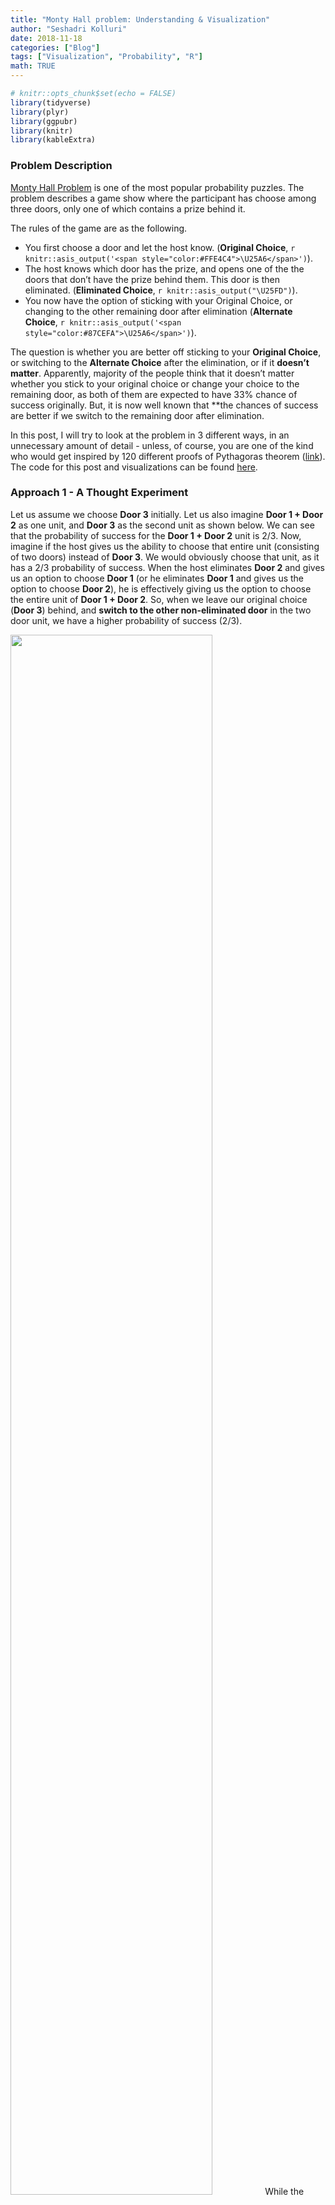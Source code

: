 ```yaml
---
title: "Monty Hall problem: Understanding & Visualization"
author: "Seshadri Kolluri"
date: 2018-11-18
categories: ["Blog"]
tags: ["Visualization", "Probability", "R"]
math: TRUE
---
```


```r
# knitr::opts_chunk$set(echo = FALSE)
library(tidyverse)
library(plyr)
library(ggpubr)
library(knitr)
library(kableExtra)
```

### Problem Description

[Monty Hall Problem](https://en.wikipedia.org/wiki/Monty_Hall_problem) is one of the most popular probability puzzles. The problem describes a game show where the participant has choose among three doors, only one of which contains a prize behind it. 

The rules of the game are as the following.

-   You first choose a door and let the host know. (**Original Choice**, `r knitr::asis_output('<span style="color:#FFE4C4">\U25A6</span>')`).
-   The host knows which door has the prize, and opens one of the the doors that don't have the prize behind them. This door is then eliminated. (**Eliminated Choice**, `r knitr::asis_output("\U25FD")`).
-   You now have the option of sticking with your Original Choice, or changing to the other remaining door after elimination (**Alternate Choice**, `r knitr::asis_output('<span style="color:#87CEFA">\U25A6</span>')`).

The question is whether you are better off sticking to your **Original Choice**, or switching to the **Alternate Choice** after the elimination, or if it **doesn't matter**. Apparently, majority of the people think that it doesn't matter whether you stick to your original choice or change your choice to the remaining door, as both of them are expected to have 33% chance of success originally. But, it is now well known that **the chances of success are better if we switch to the remaining door after elimination. 

In this post, I will try to look at the problem in 3 different ways, in an unnecessary amount of detail - unless, of course, you are one of the kind who would get inspired by 120 different proofs of Pythagoras theorem ([link](https://www.cut-the-knot.org/pythagoras/)). The code for this post and visualizations can be found [here](https://github.com/SeshadriKolluri/seshadri.me/blob/master/content/post/2018-11-18-monty-hall-problem.Rmd). 

### Approach 1 - A Thought Experiment

Let us assume we choose **Door 3** initially. Let us also imagine **Door 1 + Door 2** as one unit, and **Door 3** as the second unit as shown below. We can see that the probability of success for the **Door 1 + Door 2** unit is 2/3. Now, imagine if the host gives us the ability to choose that entire unit (consisting of two doors) instead of **Door 3**. We would obviously choose that unit, as it has a 2/3 probability of success. When the host eliminates **Door 2** and gives us an option to choose **Door 1** (or he eliminates **Door 1** and gives us the option to choose **Door 2**), he is effectively giving us the option to choose the entire unit of **Door 1 + Door 2**. So, when we leave our original choice (**Door 3**) behind, and **switch to the other non-eliminated door** in the two door unit, we have a higher probability of success (2/3). 

![](/montyhall/approach_1.png){width=80%} 
While the above explanation may be intuitive enough for some people, it may still appear a little hand-waving. So, we will explore a couple more approaches below. 

### Approach 2 - Simulations

We can verify if logic from the above argument is true, by simulating this experiment a large number of times. In this section, we simulate the experiment 30 times (for simplicity), and use the visuals below to understand the results. 

```r
set.seed(2017)

# number of runs
n <- 30

# make a data frame containing three columns called door1, door2, door3.
# Each row should contain two "goat"s and one "car", randomly distributed
# among three columns

car_positions <- sample(1:3, n, replace = TRUE)

# run the experiment chosen number of times
df_experiment_runs <-
  ldply(car_positions, function(x)
    ifelse(1:3 == x, "car", "goat"))
names(df_experiment_runs) <- c("Door1", "Door2", "Door3")
df_experiment_runs$`Run Number` <-
  as.numeric(row.names(df_experiment_runs))
df_experiment_runs$`First Choice` <- sample(1:3, n, replace = TRUE)
df_experiment_runs$`Prize Location` <- car_positions
df_experiment_runs$`Eliminated Position` <- apply(
  df_experiment_runs,
  MARGIN = 1,
  FUN = function(x) {
    (
      setdiff(1:3, c(x['Prize Location'], x['First Choice']))
        [sample(length(setdiff(1:3, c(x['Prize Location'], x['First Choice']))), 1)]
    )
  }
)

df_experiment_runs$`Alternate Choice` <- apply(
  df_experiment_runs,
  MARGIN = 1,
  FUN = function(x) {
    (
      setdiff(1:3, c(x['Eliminated Position'], x['First Choice']))
        [sample(length(setdiff(1:3, c(x['Eliminated Position'], x['First Choice']))), 1)]  
    )
    
  }
  
)


df_experiment_runs$Winning_Choice <-ifelse(
  df_experiment_runs$`Prize Location` == df_experiment_runs$`Alternate Choice`,
  "Alternate Choice",
  "Original Choice"
)

df_experiment_runs <- df_experiment_runs %>%
  group_by(Winning_Choice) %>% mutate(y2 = row_number())


df_experiment_runs_long <- pivot_longer(df_experiment_runs,
                                        cols = starts_with("Door"),
                                        names_to = "Door")
df_experiment_runs_long$Door <-
  gsub('Door', '', df_experiment_runs_long$Door)

df_experiment_runs_long$Door_modified <-
  as.integer(df_experiment_runs_long$Door) + as.integer(
    df_experiment_runs_long$`Prize Location` == df_experiment_runs_long$`Alternate Choice`
  ) * 4

df_legend <-
  expand_grid(
    Choices = c(
      "Prize\nLocation",
      "Original\nChoice",
      "Winning\nOriginal Choice",
      "Eliminated\nChoice",
      "Winning\nAlternate Choice"
    )
  )
df_legend$Choices <- fct_inorder(df_legend$Choices)

# Generate a plot to be used for the legend.
get_legend_plot <- function(df) {
  ggplot(df, aes(x = Choices, fill = Choices, y = 1)) +
    geom_tile(color = 'gray50',
              width = 0.13,
              height = 1) +
    coord_cartesian(ylim = c(0, 2)) +
    facet_grid(~ Choices, scales = 'free') +
    geom_point(data = df %>% filter(grepl("Prize|Winning", Choices)), size = 1) +
    scale_fill_manual(values = c("Prize\nLocation" = 'white', "Original\nChoice" = 'bisque', "Eliminated\nChoice" = 'gray70', "Winning\nOriginal Choice" = 'bisque', "Winning\nAlternate Choice" = 'lightskyblue')) +
    theme_void() +
    
    theme(
      legend.position = 'none',
      axis.text.x = element_text(size = 9),
      strip.text = element_blank()
    )
} 
```

#### 1. Prize locations chosen at random:

First, let us denote the Prize Locations in each of the 30 runs by a **dot (.)**, which is chosen randomly among the 3 doors. 

```r
get_permutation_grid <- function(df){
  df_all_combinations <- expand.grid(`Run Number` = (1:nrow(df)), Door = (1:3)) 
  
  ggplot(df_all_combinations, aes(y = `Run Number`, x = Door)) +
  geom_tile(fill = 'white', color = 'gray40') +
  scale_y_continuous(expand = expansion(0, 0)) +
  scale_x_discrete(expand = expansion(0, 0)) +
  coord_equal() +
  theme_bw() +
  theme(
    legend.position = 'none',
    axis.title = element_blank(),
    plot.subtitle = element_text(hjust = 0.5)
  )
}

p0 <- get_permutation_grid(df_experiment_runs)


p1 <-
  p0 + geom_point(data = df_experiment_runs, aes(x = `Prize Location`), size = 1) +
  # labs(subtitle = 'Prize Locations') +
  NULL

annotate_figure(
  ggarrange(
    ggarrange(
      get_legend_plot(head(df_legend, 1)),
      NULL,
      NULL,
      NULL,
      NULL,
      nrow = 1,
      align = 'h'
    ),
    NULL,
    ggarrange(p1, NULL, NULL, NULL, NULL, nrow = 1, align = 'h'),
    nrow = 3,
    heights = c(1.4, 0.2, 10)
  ),
  #
  #     ncol = 2, align = 'h'
  left = text_grob("Simulation Number", rot = 90, size = 12),
  bottom = text_grob(
    "Door Choice",
    size = 12,
    hjust = 0,
    x = 0.05
  )
)

```


#### 2. Original door choice chosen at random:

Then, let us show the original choice of the doors, denoted by orange square (`r knitr::asis_output('<span style="color:#FFE4C4">\U25A6</span>')`), which are also chosen at random. 

```r
p2 <-
  p0 + geom_tile(
    data = df_experiment_runs,
    aes(x = `First Choice`),
    fill = 'bisque',
    color = 'gray40'
  ) 
annotate_figure(
  ggarrange(
    ggarrange(
      get_legend_plot(head(df_legend, 2)),
      NULL,
      widths = c(0.4, 0.6),
      nrow = 1,
      align = 'h'
    ),
    NULL,
    ggarrange(p1, p2, NULL, NULL, NULL, nrow = 1, align = 'h'),
    nrow = 3,
    heights = c(1.4, 0.2, 10)
  ),
  left = text_grob("Simulation Number", rot = 90, size = 12),
  bottom = text_grob(
    "Door Choice",
    size = 12,
    hjust = 0,
    x = 0.15
  )
)

```

#### 3. Original choice combined with prize locations:

When we combine the above two plots, we can see how many times we choose the door containing a prize indicated by a orange square with a dot in the picture below. 

`No. of successes with original choice = No. of orange squares with a dot`. 

In the plot below, we can say about 10 out of 30 trials result in a success where the prize location, is same as the original choice, as expected, with about 0.33 probability. 

```r
p3 <-
  p2 + geom_point(data = df_experiment_runs, aes(x = `Prize Location`), size = 0.5)

annotate_figure(
  ggarrange(
    ggarrange(
      get_legend_plot(df_legend[c(1,2,3),]),
      NULL,
      widths = c(0.6, 0.4),
      nrow = 1,
      align = 'h'
    ),
    NULL,
    ggarrange(p1, p2, p3, NULL, NULL, nrow = 1, align = 'h'),
    nrow = 3,
    heights = c(1.4, 0.2, 10)
  ),
  left = text_grob("Simulation Number", rot = 90, size = 12),
  bottom = text_grob(
    "Door Choice",
    size = 12,
    hjust = 0,
    x = 0.25
  )
)
```

#### 4. Eliminating one of the doors without the prize:

At this point, the host would eliminate one of the doors which doesn't contain the prize and is not chosen as as the original choice. We denote this eliminated choice by a gray square (`r knitr::asis_output("\U25FD")`). You can see that for some of the experiments, the host can choose one of the two doors to eliminate (eg. runs 3, 11 and 12), but in in some other experiments, he has only one choice to eliminate (eg. runs 1, 2, 4). 


```r
p4 <-
  p3 + geom_tile(
    data = df_experiment_runs,
    aes(x = `Eliminated Position`),
    fill = 'gray70',
    color = 'gray40'
  )

annotate_figure(
  ggarrange(
    ggarrange(
      get_legend_plot(head(df_legend, 4)),
      NULL,
      widths = c(0.8, 0.2),
      nrow = 1,
      align = 'h'
    ),
    NULL,
    ggarrange(p1, p2, p3, p4, NULL, nrow = 1, align = 'h'),
    nrow = 3,
    heights = c(1.4, 0.2, 10)
  ),
  left = text_grob("Simulation Number", rot = 90, size = 12),
  bottom = text_grob(
    "Door Choice",
    size = 12,
    hjust = 0,
    x = 0.35
  )
)
```

#### 5. Considering the alternate choice:

After one of the doors is eliminated, we have the option of changing our choice to the alternate door, which is denoted by the blue square (`r knitr::asis_output('<span style="color:#87CEFA">\U25A6</span>')`) in this picture. 

`No. of successes with alternate choice =  No. of blue squares with a dot`. 

If we count carefully, we can see that there about 20 blue squares with a dot in this experiment of 30 runs, which is about twice the probability of success compared to the original choice. 

```r
get_p5 <- function(df_experiment_runs, y_var = "Run Number"){
  p0_tmp <- get_permutation_grid(df_experiment_runs)
  p5_tmp <- p0_tmp + 
    geom_tile(
      data = df_experiment_runs,
      aes(x = `Eliminated Position`, y = get(y_var)),
      fill = 'gray70',
      color = 'gray40'
  ) +
  geom_tile(
    data = df_experiment_runs,
    aes(x = `First Choice`, y = get(y_var)),
    fill = 'bisque',
    color = 'gray40'
  ) +
  geom_tile(
    data = df_experiment_runs,
    aes(x = `Alternate Choice`, y = get(y_var)),
    fill = 'lightskyblue',
    color = 'gray40'
  ) +
  geom_point(
    data = df_experiment_runs,
    aes(x = `Prize Location`, y = get(y_var)), 
    size = 0.5) + 
  scale_y_continuous(limits = c(0.5,30.5), expand = expansion(0,0)) + 
  theme(panel.grid.major = element_blank(),
        panel.grid.minor = element_blank())
  return(p5_tmp)
}

p5 <- get_p5(df_experiment_runs)

annotate_figure(
  # ggarrange(p1, p2, p3, p4, p5, nrow = 1, align = 'h'),
  ggarrange(
    get_legend_plot(head(df_legend, 5)),
    NULL,
    ggarrange(p1, p2, p3, p4, p5, nrow = 1, align = 'h'),
    nrow = 3,
    heights = c(1.4, 0.2, 10)
  ),
  left = text_grob("Simulation Number", rot = 90, size = 12),
  bottom = text_grob(
    "Door Choice",
    size = 12,
    hjust = 0,
    x = 0.45
  )
)
```
Just to make it clearer, we can separate the simulations where the **Alternate Choice (`r knitr::asis_output('<span style="color:#87CEFA">\U25A6</span>')`)** was the winning choice, and where the **Original Choice (`r knitr::asis_output('<span style="color:#FFE4C4">\U25A6</span>')`)** was the winning choice, as below. Now, we can clearly see that **changing our choice after the elimination of one of the doors, improved the success probability by about 2x.**

```r
p5_a <- get_p5(df_experiment_runs %>% filter(Winning_Choice == "Alternate Choice"), y_var = "y2")
p5_b <- get_p5(df_experiment_runs %>% filter(Winning_Choice == "Original Choice"), y_var = "y2")

annotate_figure(
  # ggarrange(p1, p2, p3, p4, p5, nrow = 1, align = 'h'),
  ggarrange(
    get_legend_plot(head(df_legend, 5)),
    NULL,
    ggarrange(p1, p2, p3, p4, p5, p5_a, p5_b, align = 'v', nrow = 1),
    nrow = 3,
    heights = c(1.4, 0.2, 10)
  ),
  left = text_grob("Simulation Number", rot = 90, size = 12),
  bottom = text_grob(
    "Door Choice",
    size = 12,
    hjust = 0,
    x = 0.45
  )
)
```

### Approach 3 - Exact Probability Calculations

Though the previous simulations make sense, they do not provide a definitive proof that switching our door choice would increase our probability of success to 2/3. As a matter of fact, there could be a different set of 30 simulation runs where the results could be the opposite of what we got (though less likely). So, in this section we try to provide a more rigorous permutations-based calculations to get these probabilities. 

First, the host 3 doors to choose from for placing the prize, and we have 3 doors to choose from for our initial choice. As shown below, we have total 9 possible permutations, each having an equal probability of 9. 

```r

permutation_data <- expand.grid(
  `Prize Location` = (1:3),
  `First Choice` = (1:3),
  `Eliminated Position` = (1:3)
) %>% filter((`Eliminated Position` != `Prize Location`) &
               (`Eliminated Position` != `First Choice`)) %>% 
  arrange(`Prize Location`, `First Choice`)

get_unique_permutations <- function(df, column_list) {
  df_permutations <-
    df %>% distinct(across(all_of(column_list)))
  df_permutations$`Run Number` <- seq(nrow(df_permutations))
  return(df_permutations)
}

df_pre_elimination <- get_unique_permutations(permutation_data, c("Prize Location", "First Choice"))

p0 <- get_permutation_grid(df_pre_elimination) + scale_y_continuous(breaks = (1:9), expand = expansion(0,0))

p1 <-
  p0 + geom_point(data = df_pre_elimination, aes(x = `Prize Location`), size = 2) +
  NULL

p2 <-
  p0 + geom_tile(
    data = df_pre_elimination,
    aes(x = `First Choice`),
    fill = 'bisque',
    color = 'gray40'
  ) 

p3 <- p2 + 
  geom_point(data = df_pre_elimination, aes(x = `Prize Location`), size = 2) #+ annotate("text", x = 3.8, y = (1:9), label = "1/9", size = 3)

p_123 <- annotate_figure(
  ggarrange(
    ggarrange(
      get_legend_plot(df_legend[c(1,2,3),]),
      NULL,
      widths = c(0.6, 0.4),
      nrow = 1,
      align = 'h'
    ),
    ggarrange(p1, p2, p3, NULL, NULL, nrow = 1, align = 'h'),
    nrow = 3,
    heights = c(1.3, 9)
  ),
  left = text_grob("Permutation", rot = 90, size = 12),
  bottom = text_grob(
    "Door Choice",
    size = 12,
    hjust = 0,
    vjust = -0.2,
    x = 0.25
  ),
  right = text_grob(paste(rep("p = 1/9",9), collapse="\n") , hjust = 5.2, lineheight = 1.55, vjust = 0.45)
)
p_123

```
Next step is for the host to eliminate one of the two un-chosen doors. However, he cannot eliminate a door which has a prize. So, some of the permutations above result in two choices for the host to eliminate from, and in the other cases, the host can eliminate only one of the doors. 

In permutations 1, 5, and 9, the host has two choices for the door elimination, and hence these can be divided into permutations 1a, 1b, 5a, 5b and 9a, 9b respectively with half the probability each (1/18) after the elimination step. For the other permutations, the host has only one choice for elimination, so the probability of that permutation remains unchanged at 1/9 both before and after elimination, as shown below.  

```r
df_post_elimination <- get_unique_permutations(permutation_data, c("Prize Location", "First Choice", "Eliminated Position"))
df_post_elimination$`Alternate Choice` <- apply(
  df_post_elimination,
  MARGIN = 1,
  FUN = function(x) {
    (
      setdiff(1:3, c(x['Eliminated Position'], x['First Choice']))
        [sample(length(setdiff(1:3, c(x['Eliminated Position'], x['First Choice']))), 1)]  
    )
    
  }
  
)
df_post_elimination$probs = "p=1/9"

p4_a <- get_permutation_grid(df_post_elimination) + 
  scale_y_continuous(breaks = (1:12), 
                     labels = c("1a", "1b", "2", "3", 
                                "4", "5a", "5b", "6",
                                "7", "8", "9a", "9b"), 
                     expand = expansion(0,0)) + 
  geom_tile(
    data = df_post_elimination,
    aes(x = `First Choice`),
    fill = 'bisque',
    color = 'gray40'
  )+ 
  geom_tile(
    data = df_post_elimination,
    aes(x = `Eliminated Position`),
    fill = 'gray70',
    color = 'gray40'
  ) + 
  geom_tile(
    data = df_post_elimination,
    aes(x = `Alternate Choice`),
    fill = 'lightskyblue', #'darkolivegreen3', #'bisque',
    color = 'gray40'
  ) + 
  geom_point(data = df_post_elimination, aes(x = `Prize Location`), size = 2) 

p5_a <-  get_permutation_grid(df_post_elimination) + 
  scale_y_continuous(breaks = (1:12), 
                      labels = c("1a", "1b", "2", "3",
                                "4", "5a", "5b", "6",
                                "7", "8", "9a", "9b"),
                     expand = expansion(0,0)) + 
  geom_tile(
    data = df_post_elimination,
    aes(x = `Eliminated Position`),
    fill = 'gray70',
    color = 'gray40'
  ) +
  geom_tile(
    data = df_post_elimination,
    aes(x = `Alternate Choice`),
    fill = 'lightskyblue', #'darkolivegreen3', #'bisque',
    color = 'gray40'
  ) + 
  geom_point(data = df_post_elimination, aes(x = `Prize Location`), size = 2) 


annotate_figure(
  ggarrange(
    get_legend_plot(head(df_legend, 5)),
    NULL,
    ggarrange(ggarrange(p1, p2, p3, align = 'v', nrow = 1),
              NULL,
              ggarrange(p4_a, align = 'v', nrow = 1),
              nrow = 1,
              widths = c(2, 0.3, 1)
              ),
    nrow = 3,
    heights = c(1.4, 0.1, 10)
  ),
  left = text_grob("Permutation", rot = 90, size = 12),
  bottom = text_grob(
    "Door Choice",
    size = 12,
    hjust = 0,
    x = 0.45
  ),
  right = text_grob(paste(c("p = 1/18","p = 1/18", "p = 1/9", "p = 1/9", 
                            "p = 1/9", "p = 1/18","p = 1/18", "p = 1/9",  
                             "p = 1/9", "p = 1/9", "p = 1/18","p = 1/18"
                            ), collapse="\n") , hjust = 0.8, lineheight = 1.7, vjust = 0.55)
)

```

Now, if we add up all the probabilities for Winning Alternative Choices (`Blue squares with a dot`), we can see that they add up to 6/9 or 2/3. Similarly, if we add all the probabilities for the Winning Original Choices (`Orange squares with a dot`), we can see that they add up to 6/18 or 1/3. So, we have conclusively proved that **changing our choice after the host eliminates one of the doors is the better option**. 


### Conclusion

We have looked at the Monty Hall problem in 3 different ways to arrive at the same answer. I hope this gives you better insight into this problem. 

#### Next Steps
I can't believe there still things to explore after spending so much time on this post. However, here are a couple more things that I am planning to investigate when I get a chance.

* Trying to arrive at the same answer using a Bayesian approach
* Practical implications of the Monty Hall Problem and other similar problems